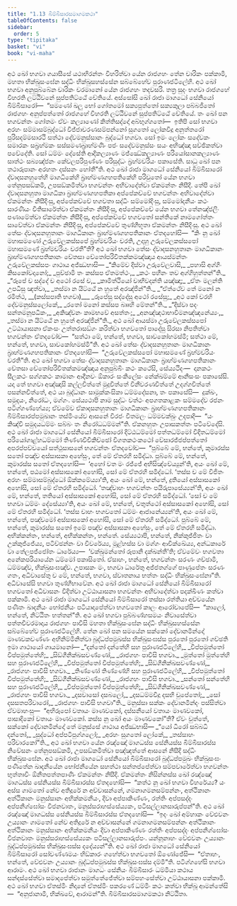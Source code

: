 ```yaml
---
title: "1.13 බිම්බිසාරසමාගමකථා"
tableOfContents: false
sidebar:
  order: 5
type: "tipitaka"
basket: "vi"
book: "vi-maha"
---
```



<DynamicBreadcrumb />

<Division number="55" book="vi-maha">

<Paragraph number="202" book="vi-maha">
අථ ඛෝ භගවා ගයාසීසේ යථාභිරන්තං විහරිත්වා යේන රාජගහං තේන චාරිකං පක්කාමි, මහතා භික්ඛුසංඝේන සද්ධිං භික්ඛුසහස්සේන සබ්බේහේව පුරාණජටිලේහි. අථ ඛෝ භගවා අනුපුබ්බේන චාරිකං චරමානෝ යේන රාජගහං තදවසරි. තත්‍ර සුදං භගවා රාජගහේ විහරති ලට්ඨිවනේ සුප්පතිට්ඨේ චේතියේ. අස්සෝසි ඛෝ රාජා මාගධෝ සේනියෝ බිම්බිසාරෝ—  “සමණෝ ඛලු භෝ ගෝතමෝ සක්‍යපුත්තෝ සක්‍යකුලා පබ්බජිතෝ රාජගහං අනුප්පත්තෝ රාජගහේ විහරති ලට්ඨිවනේ සුප්පතිට්ඨේ චේතියේ. තං ඛෝ පන භගවන්තං ගෝතමං ඒවං කල්‍යාණෝ කිත්තිසද්දෝ අබ්භුග්ගතෝ—  ඉතිපි සෝ භගවා අරහං සම්මාසම්බුද්ධෝ විජ්ජාචරණසම්පන්නෝ සුගතෝ ලෝකවිදූ අනුත්තරෝ පුරිසදම්මසාරථි සත්ථා දේවමනුස්සානං බුද්ධෝ භගවා. සෝ ඉමං ලෝකං සදේවකං සමාරකං සබ්‍රහ්මකං සස්සමණබ්‍රාහ්මණිං පජං සදේවමනුස්සං සයං අභිඤ්ඤා සච්ඡිකත්වා පවේදේති. සෝ ධම්මං දේසේති ආදිකල්‍යාණං මජ්ඣේකල්‍යාණං පරියෝසානකල්‍යාණං සාත්ථං සබ්‍යඤ්ජනං කේවලපරිපුණ්ණං පරිසුද්ධං බ්‍රහ්මචරියං පකාසේති. සාධු ඛෝ පන තථාරූපානං අරහතං දස්සනං හෝතී”ති.
</Paragraph>

<Paragraph number="203" book="vi-maha">
අථ ඛෝ රාජා මාගධෝ සේනියෝ බිම්බිසාරෝ ද්වාදසනහුතේහි මාගධිකේහි බ්‍රාහ්මණගහපතිකේහි පරිවුතෝ යේන භගවා තේනුපසඞ්කමි, උපසඞ්කමිත්වා භගවන්තං අභිවාදේත්වා ඒකමන්තං නිසීදි. තේපි ඛෝ ද්වාදසනහුතා මාගධිකා බ්‍රාහ්මණගහපතිකා අප්පේකච්චේ භගවන්තං අභිවාදේත්වා ඒකමන්තං නිසීදිංසු, අප්පේකච්චේ භගවතා සද්ධිං සම්මෝදිංසු, සම්මෝදනීයං කථං සාරණීයං වීතිසාරේත්වා ඒකමන්තං නිසීදිංසු, අප්පේකච්චේ යේන භගවා තේනඤ්ජලිං පණාමේත්වා ඒකමන්තං නිසීදිංසු, අප්පේකච්චේ භගවතෝ සන්තිකේ නාමගෝත්තං සාවේත්වා ඒකමන්තං නිසීදිංසු, අප්පේකච්චේ තුණ්හීභූතා ඒකමන්තං නිසීදිංසු. අථ ඛෝ තේසං ද්වාදසනහුතානං මාගධිකානං බ්‍රාහ්මණගහපතිකානං ඒතදහෝසි—  “කිං නු ඛෝ මහාසමණෝ උරුවේලකස්සපේ බ්‍රහ්මචරියං චරති, උදාහු උරුවේලකස්සපෝ මහාසමණේ බ්‍රහ්මචරියං චරතී”ති? අථ ඛෝ භගවා තේසං ද්වාදසනහුතානං මාගධිකානං බ්‍රාහ්මණගහපතිකානං චේතසා චේතෝපරිවිතක්කමඤ්ඤාය ආයස්මන්තං උරුවේලකස්සපං ගාථාය අජ්ඣභාසි—
</Paragraph>

<Paragraph number="204" type="verses" book="vi-maha">
_“කිමේව දිස්වා උරුවේලවාසි,_  
_පහාසි අග්ගිං කිසකෝවදානෝ;_  
_පුච්ඡාමි තං කස්සප ඒතමත්ථං,_  
_කථං පහීනං තව අග්ගිහුත්තන්”ති._  

</Paragraph>

<Paragraph number="205" type="verses" book="vi-maha">
_“රූපේ ච සද්දේ ච අථෝ රසේ ච,_  
_කාමිත්ථියෝ චාභිවදන්ති යඤ්ඤා;_  
_ඒතං මලන්ති උපධීසු ඤත්වා,_  
_තස්මා න යිට්ඨේ න හුතේ අරඤ්ජින්”ති._  

</Paragraph>

<Paragraph number="206" type="verses" book="vi-maha">
_“ඒත්ථේව තේ මනෝ න රමිත්ථ, __(කස්සපාති භගවා)___  
_රූපේසු සද්දේසු අථෝ රසේසු;_  
_අථ කෝ චරහි දේවමනුස්සලෝකේ,_  
_රතෝ මනෝ කස්සප බ්‍රූහි මේතන්”ති._  

</Paragraph>

<Paragraph number="207" type="verses" book="vi-maha">
_“දිස්වා පදං සන්තමනූපධීකං,_  
_අකිඤ්චනං කාමභවේ අසත්තං;_  
_අනඤ්ඤථාභාවිමනඤ්ඤනේය්‍යං,_  
_තස්මා න යිට්ඨේ න හුතේ අරඤ්ජින්”ති._  

</Paragraph>

</Division>
<Division number="56" book="vi-maha">

<Paragraph number="208" book="vi-maha">
අථ ඛෝ ආයස්මා උරුවේලකස්සපෝ උට්ඨායාසනා ඒකංසං උත්තරාසඞ්ගං කරිත්වා භගවතෝ පාදේසු සිරසා නිපතිත්වා භගවන්තං ඒතදවෝච—  “සත්ථා මේ, භන්තේ, භගවා, සාවකෝහමස්මි; සත්ථා මේ, භන්තේ, භගවා, සාවකෝහමස්මී”ති. අථ ඛෝ තේසං ද්වාදසනහුතානං මාගධිකානං බ්‍රාහ්මණගහපතිකානං ඒතදහෝසි—  “උරුවේලකස්සපෝ මහාසමණේ බ්‍රහ්මචරියං චරතී”ති. අථ ඛෝ භගවා තේසං ද්වාදසනහුතානං මාගධිකානං බ්‍රාහ්මණගහපතිකානං චේතසා චේතෝපරිවිතක්කමඤ්ඤාය අනුපුබ්බිං කථං කථේසි, සේය්‍යථිදං—  දානකථං සීලකථං සග්ගකථං කාමානං ආදීනවං ඕකාරං සංකිලේසං නේක්ඛම්මේ ආනිසංසං පකාසේසි. යදා තේ භගවා අඤ්ඤාසි කල්ලචිත්තේ මුදුචිත්තේ විනීවරණචිත්තේ උදග්ගචිත්තේ පසන්නචිත්තේ, අථ යා බුද්ධානං සාමුක්කංසිකා ධම්මදේසනා, තං පකාසේසි—  දුක්ඛං, සමුදයං, නිරෝධං, මග්ගං. සේය්‍යථාපි නාම සුද්ධං වත්ථං අපගතකාළකං සම්මදේව රජනං පටිග්ගණ්හේය්‍ය; ඒවමේව ඒකාදසනහුතානං මාගධිකානං බ්‍රාහ්මණගහපතිකානං බිම්බිසාරප්පමුඛානං තස්මිංයේව ආසනේ විරජං වීතමලං ධම්මචක්ඛුං උදපාදි—  “යං කිඤ්චි සමුදයධම්මං සබ්බං තං නිරෝධධම්මන්”ති. ඒකනහුතං උපාසකත්තං පටිවේදේසි.
</Paragraph>

</Division>
<Division number="57" book="vi-maha">

<Paragraph number="209" book="vi-maha">
අථ ඛෝ රාජා මාගධෝ සේනියෝ බිම්බිසාරෝ දිට්ඨධම්මෝ පත්තධම්මෝ විදිතධම්මෝ පරියෝගාළ්හධම්මෝ තිණ්ණවිචිකිච්ඡෝ විගතකථංකථෝ වේසාරජ්ජප්පත්තෝ අපරප්පච්චයෝ සත්ථුසාසනේ භගවන්තං ඒතදවෝච—  “පුබ්බේ මේ, භන්තේ, කුමාරස්ස සතෝ පඤ්ච අස්සාසකා අහේසුං, තේ මේ ඒතරහි සමිද්ධා. පුබ්බේ මේ, භන්තේ, කුමාරස්ස සතෝ ඒතදහෝසි—  ‘අහෝ වත මං රජ්ජේ අභිසිඤ්චේය්‍යුන්’ති, අයං ඛෝ මේ, භන්තේ, පඨමෝ අස්සාසකෝ අහෝසි, සෝ මේ ඒතරහි සමිද්ධෝ. ‘තස්ස ච මේ විජිතං අරහං සම්මාසම්බුද්ධෝ ඕක්කමේය්‍යා’ති, අයං ඛෝ මේ, භන්තේ, දුතියෝ අස්සාසකෝ අහෝසි, සෝ මේ ඒතරහි සමිද්ධෝ. ‘තඤ්චාහං භගවන්තං පයිරුපාසේය්‍යන්’ති, අයං ඛෝ මේ, භන්තේ, තතියෝ අස්සාසකෝ අහෝසි, සෝ මේ ඒතරහි සමිද්ධෝ. ‘සෝ ච මේ භගවා ධම්මං දේසේය්‍යා’ති, අයං ඛෝ මේ, භන්තේ, චතුත්ථෝ අස්සාසකෝ අහෝසි, සෝ මේ ඒතරහි සමිද්ධෝ. ‘තස්ස චාහං භගවතෝ ධම්මං ආජානේය්‍යන්’ති, අයං ඛෝ මේ, භන්තේ, පඤ්චමෝ අස්සාසකෝ අහෝසි, සෝ මේ ඒතරහි සමිද්ධෝ. පුබ්බේ මේ, භන්තේ, කුමාරස්ස සතෝ ඉමේ පඤ්ච අස්සාසකා අහේසුං, තේ මේ ඒතරහි සමිද්ධා. අභික්කන්තං, භන්තේ, අභික්කන්තං, භන්තේ. සේය්‍යථාපි, භන්තේ, නික්කුජ්ජිතං වා උක්කුජ්ජේය්‍ය, පටිච්ඡන්නං වා විවරේය්‍ය, මූළ්හස්ස වා මග්ගං ආචික්ඛේය්‍ය, අන්ධකාරේ වා තේලපජ්ජෝතං ධාරේය්‍ය—  ‘චක්ඛුමන්තෝ රූපානි දක්ඛන්තී’ති; ඒවමේවං භගවතා අනේකපරියායේන ධම්මෝ පකාසිතෝ. ඒසාහං, භන්තේ, භගවන්තං සරණං ගච්ඡාමි, ධම්මඤ්ච, භික්ඛුසංඝඤ්ච. උපාසකං මං, භගවා ධාරේතු අජ්ජතග්ගේ පාණුපේතං සරණං ගතං, අධිවාසේතු ච මේ, භන්තේ, භගවා, ස්වාතනාය භත්තං සද්ධිං භික්ඛුසංඝේනා”ති. අධිවාසේසි භගවා තුණ්හීභාවේන. අථ ඛෝ රාජා මාගධෝ සේනියෝ බිම්බිසාරෝ භගවතෝ අධිවාසනං විදිත්වා උට්ඨායාසනා භගවන්තං අභිවාදේත්වා පදක්ඛිණං කත්වා පක්කාමි. අථ ඛෝ රාජා මාගධෝ සේනියෝ බිම්බිසාරෝ තස්සා රත්තියා අච්චයේන පණීතං ඛාදනීයං භෝජනීයං පටියාදාපේත්වා භගවතෝ කාලං ආරෝචාපේසි—  “කාලෝ, භන්තේ, නිට්ඨිතං භත්තන්”ති.
</Paragraph>

</Division>
<Division number="58" book="vi-maha">

<Paragraph number="210" book="vi-maha">
අථ ඛෝ භගවා පුබ්බණ්හසමයං නිවාසේත්වා පත්තචීවරමාදාය රාජගහං පාවිසි මහතා භික්ඛුසංඝේන සද්ධිං භික්ඛුසහස්සේන සබ්බේහේව පුරාණජටිලේහි. තේන ඛෝ පන සමයේන සක්කෝ දේවානමින්දෝ මාණවකවණ්ණං අභිනිම්මිනිත්වා බුද්ධප්පමුඛස්ස භික්ඛුසංඝස්ස පුරතෝ පුරතෝ ගච්ඡති ඉමා ගාථායෝ ගායමානෝ—
</Paragraph>

<Paragraph number="211" type="verses" book="vi-maha">
_“දන්තෝ දන්තේහි සහ පුරාණජටිලේහි,_  
_විප්පමුත්තෝ විප්පමුත්තේහි;_  
_සිඞ්ගීනික්ඛසවණ්ණෝ,_  
_රාජගහං පාවිසි භගවා._  

</Paragraph>

<Paragraph number="212" type="verses" book="vi-maha">
_මුත්තෝ මුත්තේහි සහ පුරාණජටිලේහි,_  
_විප්පමුත්තෝ විප්පමුත්තේහි;_  
_සිඞ්ගීනික්ඛසවණ්ණෝ,_  
_රාජගහං පාවිසි භගවා._  

</Paragraph>

<Paragraph number="213" type="verses" book="vi-maha">
_තිණ්ණෝ තිණ්ණේහි සහ පුරාණජටිලේහි,_  
_විප්පමුත්තෝ විප්පමුත්තේහි;_  
_සිඞ්ගීනික්ඛසවණ්ණෝ,_  
_රාජගහං පාවිසි භගවා._  

</Paragraph>

<Paragraph number="214" type="verses" book="vi-maha">
_සන්තෝ සන්තේහි සහ පුරාණජටිලේහි,_  
_විප්පමුත්තෝ විප්පමුත්තේහි;_  
_සිඞ්ගීනික්ඛසවණ්ණෝ,_  
_රාජගහං පාවිසි භගවා._  

</Paragraph>

<Paragraph number="215" type="verses" book="vi-maha">
_දසවාසෝ දසබලෝ,_  
_දසධම්මවිදූ දසභි චුපේතෝ;_  
_සෝ දසසතපරිවාරෝ,_  
_රාජගහං පාවිසි භගවා”ති._  

</Paragraph>

<Paragraph number="216" book="vi-maha">
මනුස්සා සක්කං දේවානමින්දං පස්සිත්වා ඒවමාහංසු—  “අභිරූපෝ වතායං මාණවකෝ, දස්සනීයෝ වතායං මාණවකෝ, පාසාදිකෝ වතායං මාණවකෝ. කස්ස නු ඛෝ අයං මාණවකෝ”ති? ඒවං වුත්තේ, සක්කෝ දේවානමින්දෝ තේ මනුස්සේ ගාථාය අජ්ඣභාසි—
</Paragraph>

<Paragraph number="217" type="verses" book="vi-maha">
_“යෝ ධීරෝ සබ්බධි දන්තෝ,_  
_සුද්ධෝ අප්පටිපුග්ගලෝ;_  
_අරහං සුගතෝ ලෝකේ,_  
_තස්සාහං පරිචාරකෝ”ති._  

</Paragraph>

</Division>
<Division number="59" book="vi-maha">

<Paragraph number="218" book="vi-maha">
අථ ඛෝ භගවා යේන රඤ්ඤෝ මාගධස්ස සේනියස්ස බිම්බිසාරස්ස නිවේසනං තේනුපසඞ්කමි, උපසඞ්කමිත්වා පඤ්ඤත්තේ ආසනේ නිසීදි සද්ධිං භික්ඛුසංඝේන. අථ ඛෝ රාජා මාගධෝ සේනියෝ බිම්බිසාරෝ බුද්ධප්පමුඛං භික්ඛුසංඝං පණීතේන ඛාදනීයේන භෝජනීයේන සහත්ථා සන්තප්පේත්වා සම්පවාරේත්වා භගවන්තං භුත්තාවිං ඕනීතපත්තපාණිං ඒකමන්තං නිසීදි. ඒකමන්තං නිසින්නස්ස ඛෝ රඤ්ඤෝ මාගධස්ස සේනියස්ස බිම්බිසාරස්ස ඒතදහෝසි—  “කත්ථ නු ඛෝ භගවා විහරේය්‍ය? යං අස්ස ගාමතෝ නේව අතිදූරේ න අච්චාසන්නේ, ගමනාගමනසම්පන්නං, අත්ථිකානං අත්ථිකානං මනුස්සානං අභික්කමනීයං, දිවා අප්පාකිණ්ණං, රත්තිං අප්පසද්දං අප්පනිග්ඝෝසං විජනවාතං, මනුස්සරාහස්සේය්‍යකං, පටිසල්ලානසාරුප්පන්”ති. අථ ඛෝ රඤ්ඤෝ මාගධස්ස සේනියස්ස බිම්බිසාරස්ස ඒතදහෝසි—  “ඉදං ඛෝ අම්හාකං වේළුවනං උය්‍යානං ගාමතෝ නේව අතිදූරේ න අච්චාසන්නේ ගමනාගමනසම්පන්නං අත්ථිකානං අත්ථිකානං මනුස්සානං අභික්කමනීයං දිවා අප්පාකිණ්ණං රත්තිං අප්පසද්දං අප්පනිග්ඝෝසං විජනවාතං මනුස්සරාහස්සේය්‍යකං පටිසල්ලානසාරුප්පං. යන්නූනාහං වේළුවනං උය්‍යානං බුද්ධප්පමුඛස්ස භික්ඛුසංඝස්ස දදේය්‍යන්”ති. අථ ඛෝ රාජා මාගධෝ සේනියෝ බිම්බිසාරෝ සෝවණ්ණමයං භිඞ්කාරං ගහේත්වා භගවතෝ ඕණෝජේසි—  “ඒතාහං, භන්තේ, වේළුවනං උය්‍යානං බුද්ධප්පමුඛස්ස භික්ඛුසංඝස්ස දම්මී”ති. පටිග්ගහේසි භගවා ආරාමං. අථ ඛෝ භගවා රාජානං මාගධං සේනියං බිම්බිසාරං ධම්මියා කථාය සන්දස්සේත්වා සමාදපේත්වා සමුත්තේජේත්වා සම්පහංසේත්වා උට්ඨායාසනා පක්කාමි. අථ ඛෝ භගවා ඒතස්මිං නිදානේ ඒතස්මිං පකරණේ ධම්මිං කථං කත්වා භික්ඛූ ආමන්තේසි—  “අනුජානාමි, භික්ඛවේ, ආරාමන්”ති.

</Paragraph>
</Division>

<Paragraph number="219" type="center" book="vi-maha">
බිම්බිසාරසමාගමකථා නිට්ඨිතා.
</Paragraph>